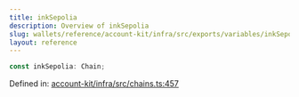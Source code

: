 ```yaml
---
title: inkSepolia
description: Overview of inkSepolia
slug: wallets/reference/account-kit/infra/src/exports/variables/inkSepolia
layout: reference
---
```


```ts
const inkSepolia: Chain;
```

Defined in: [account-kit/infra/src/chains.ts:457](https://github.com/alchemyplatform/aa-sdk/blob/49e74eee8606f480b200b4612d00d950da8a8742/account-kit/infra/src/chains.ts#L457)

